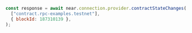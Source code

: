 ```js
const response = await near.connection.provider.contractStateChanges(
  ["contract.rpc-examples.testnet"],
  { blockId: 187310139 },
);
```
